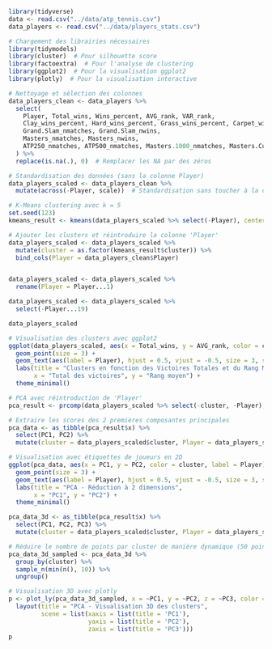 ```r
library(tidyverse)
data <- read.csv("../data/atp_tennis.csv")
data_players <- read.csv("../data/players_stats.csv")
```


```r
# Chargement des librairies nécessaires
library(tidymodels)
library(cluster)  # Pour silhouette score
library(factoextra)  # Pour l'analyse de clustering
library(ggplot2)  # Pour la visualisation ggplot2
library(plotly)  # Pour la visualisation interactive

# Nettoyage et sélection des colonnes
data_players_clean <- data_players %>%
  select(
    Player, Total_wins, Wins_percent, AVG_rank, VAR_rank,
    Clay_wins_percent, Hard_wins_percent, Grass_wins_percent, Carpet_wins_percent,
    Grand.Slam_nmatches, Grand.Slam_nwins,
    Masters_nmatches, Masters_nwins,
    ATP250_nmatches, ATP500_nmatches, Masters.1000_nmatches, Masters.Cup_nmatches
  ) %>%
  replace(is.na(.), 0)  # Remplacer les NA par des zéros

# Standardisation des données (sans la colonne Player)
data_players_scaled <- data_players_clean %>%
  mutate(across(-Player, scale))  # Standardisation sans toucher à la colonne 'Player'

# K-Means clustering avec k = 5
set.seed(123)
kmeans_result <- kmeans(data_players_scaled %>% select(-Player), centers = 3, nstart = 25)

# Ajouter les clusters et réintroduire la colonne 'Player'
data_players_scaled <- data_players_scaled %>%
  mutate(cluster = as.factor(kmeans_result$cluster)) %>%
  bind_cols(Player = data_players_clean$Player)


data_players_scaled <- data_players_scaled %>% 
  rename(Player = Player...1)

data_players_scaled <- data_players_scaled %>% 
  select(-Player...19)

data_players_scaled

```

```r
# Visualisation des clusters avec ggplot2
ggplot(data_players_scaled, aes(x = Total_wins, y = AVG_rank, color = cluster, label = Player)) +
  geom_point(size = 3) +
  geom_text(aes(label = Player), hjust = 0.5, vjust = -0.5, size = 3, show.legend = FALSE) +
  labs(title = "Clusters en fonction des Victoires Totales et du Rang Moyen",
       x = "Total des victoires", y = "Rang moyen") +
  theme_minimal()

# PCA avec réintroduction de 'Player'
pca_result <- prcomp(data_players_scaled %>% select(-cluster, -Player), center = TRUE, scale. = TRUE)

# Extraire les scores des 2 premières composantes principales
pca_data <- as_tibble(pca_result$x) %>%
  select(PC1, PC2) %>%
  mutate(cluster = data_players_scaled$cluster, Player = data_players_scaled$Player)

# Visualisation avec étiquettes de joueurs en 2D
ggplot(pca_data, aes(x = PC1, y = PC2, color = cluster, label = Player)) +
  geom_point(size = 3) +
  geom_text(aes(label = Player), hjust = 0.5, vjust = -0.5, size = 3, show.legend = FALSE) +
  labs(title = "PCA - Réduction à 2 dimensions",
       x = "PC1", y = "PC2") +
  theme_minimal()

pca_data_3d <- as_tibble(pca_result$x) %>%
  select(PC1, PC2, PC3) %>%
  mutate(cluster = data_players_scaled$cluster, Player = data_players_scaled$Player)

# Réduire le nombre de points par cluster de manière dynamique (50 points maximum par cluster, si possible)
pca_data_3d_sampled <- pca_data_3d %>%
  group_by(cluster) %>%
  sample_n(min(n(), 10)) %>%
  ungroup()

# Visualisation 3D avec plotly
p <- plot_ly(pca_data_3d_sampled, x = ~PC1, y = ~PC2, z = ~PC3, color = ~cluster, text = ~Player, type = "scatter3d", mode = "markers+text") %>%
  layout(title = "PCA - Visualisation 3D des clusters",
         scene = list(xaxis = list(title = 'PC1'),
                      yaxis = list(title = 'PC2'),
                      zaxis = list(title = 'PC3')))
p

```
